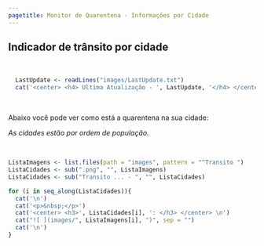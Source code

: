```yaml
---
pagetitle: Monitor de Quarentena - Informações por Cidade
---
```


<link rel="stylesheet" href="styles.css" type="text/css">

## Indicador de trânsito por cidade

<p>&nbsp;</p>

```r
  LastUpdate <- readLines("images/LastUpdate.txt")
  cat('<center> <h4> Ultima Atualização - ', LastUpdate, '</h4> </center> \n')
```


<p>&nbsp;</p>

Abaixo você pode ver como está a quarentena na sua cidade:

*As cidades estão por ordem de população.*

<p>&nbsp;</p>

```r

ListaImagens <- list.files(path = "images", pattern = "^Transito ")
ListaCidades <- sub(".png", "", ListaImagens)
ListaCidades <- sub("Transito ... - ", "", ListaCidades)

for (i in seq_along(ListaCidades)){
  cat('\n')  
  cat('<p>&nbsp;</p>') 
  cat('<center> <h3>', ListaCidades[i], ': </h3> </center> \n') 
  cat("![ ](images/", ListaImagens[i], ")", sep = "")
  cat('\n') 
}
```